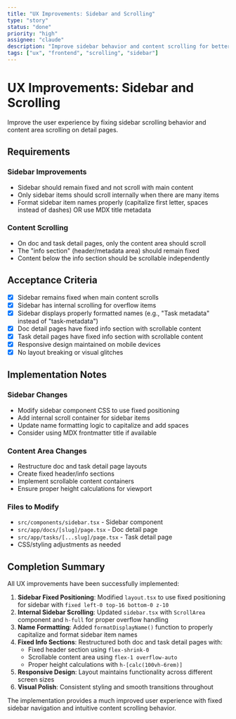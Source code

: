 ```yaml
---
title: "UX Improvements: Sidebar and Scrolling"
type: "story"
status: "done"
priority: "high"
assignee: "claude"
description: "Improve sidebar behavior and content scrolling for better user experience"
tags: ["ux", "frontend", "scrolling", "sidebar"]
---
```


# UX Improvements: Sidebar and Scrolling

Improve the user experience by fixing sidebar scrolling behavior and content area scrolling on detail pages.

## Requirements

### Sidebar Improvements
- Sidebar should remain fixed and not scroll with main content
- Only sidebar items should scroll internally when there are many items
- Format sidebar item names properly (capitalize first letter, spaces instead of dashes) OR use MDX title metadata

### Content Scrolling
- On doc and task detail pages, only the content area should scroll
- The "info section" (header/metadata area) should remain fixed
- Content below the info section should be scrollable independently

## Acceptance Criteria

- [x] Sidebar remains fixed when main content scrolls
- [x] Sidebar has internal scrolling for overflow items
- [x] Sidebar displays properly formatted names (e.g., "Task metadata" instead of "task-metadata")
- [x] Doc detail pages have fixed info section with scrollable content
- [x] Task detail pages have fixed info section with scrollable content
- [x] Responsive design maintained on mobile devices
- [x] No layout breaking or visual glitches

## Implementation Notes

### Sidebar Changes
- Modify sidebar component CSS to use fixed positioning
- Add internal scroll container for sidebar items
- Update name formatting logic to capitalize and add spaces
- Consider using MDX frontmatter title if available

### Content Area Changes
- Restructure doc and task detail page layouts
- Create fixed header/info sections
- Implement scrollable content containers
- Ensure proper height calculations for viewport

### Files to Modify
- `src/components/sidebar.tsx` - Sidebar component
- `src/app/docs/[slug]/page.tsx` - Doc detail page
- `src/app/tasks/[...slug]/page.tsx` - Task detail page
- CSS/styling adjustments as needed

## Completion Summary

All UX improvements have been successfully implemented:

1. **Sidebar Fixed Positioning**: Modified `layout.tsx` to use fixed positioning for sidebar with `fixed left-0 top-16 bottom-0 z-10`
2. **Internal Sidebar Scrolling**: Updated `sidebar.tsx` with `ScrollArea` component and `h-full` for proper overflow handling
3. **Name Formatting**: Added `formatDisplayName()` function to properly capitalize and format sidebar item names
4. **Fixed Info Sections**: Restructured both doc and task detail pages with:
   - Fixed header section using `flex-shrink-0` 
   - Scrollable content area using `flex-1 overflow-auto`
   - Proper height calculations with `h-[calc(100vh-6rem)]`
5. **Responsive Design**: Layout maintains functionality across different screen sizes
6. **Visual Polish**: Consistent styling and smooth transitions throughout

The implementation provides a much improved user experience with fixed sidebar navigation and intuitive content scrolling behavior.